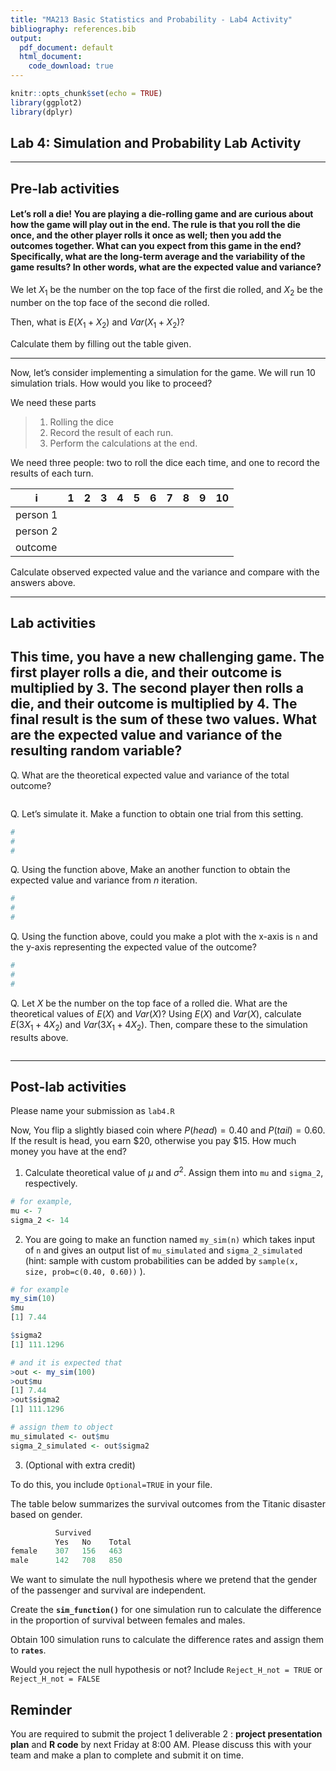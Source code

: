 ```yaml
---
title: "MA213 Basic Statistics and Probability - Lab4 Activity"
bibliography: references.bib
output:
  pdf_document: default
  html_document:
    code_download: true 
---
```


```r
knitr::opts_chunk$set(echo = TRUE)
library(ggplot2)
library(dplyr)
```

## Lab 4: Simulation and Probability Lab Activity

------------------------------------------------------------------------

## Pre-lab activities

#### Let’s roll a die! You are playing a die-rolling game and are curious about how the game will play out in the end. The rule is that you roll the die once, and the other player rolls it once as well; then you add the outcomes together. What can you expect from this game in the end? Specifically, what are the long-term average and the variability of the game results? In other words, what are the expected value and variance?

We let $X_1$ be the number on the top face of the first die rolled, and $X_2$ be the number on the top face of the second die rolled.

Then, what is $E(X_1 + X_2)$ and $Var(X_1 + X_2)$?

Calculate them by filling out the table given.

------------------------------------------------------------------------

Now, let’s consider implementing a simulation for the game. We will run 10 simulation trials. How would you like to proceed?

We need these parts

> 1.  Rolling the dice
> 2.  Record the result of each run.
> 3.  Perform the calculations at the end.

We need three people: two to roll the dice each time, and one to record the results of each turn.

| i        | 1   | 2   | 3   | 4   | 5   | 6   | 7   | 8   | 9   | 10  |
|----------|-----|-----|-----|-----|-----|-----|-----|-----|-----|-----|
| person 1 |     |     |     |     |     |     |     |     |     |     |
| person 2 |     |     |     |     |     |     |     |     |     |     |
| outcome  |     |     |     |     |     |     |     |     |     |     |

Calculate observed expected value and the variance and compare with the answers above.

------------------------------------------------------------------------

## Lab activities

## This time, you have a new challenging game. The first player rolls a die, and their outcome is multiplied by 3. The second player then rolls a die, and their outcome is multiplied by 4. The final result is the sum of these two values. What are the expected value and variance of the resulting random variable?

Q. What are the theoretical expected value and variance of the total outcome?

```         
```

Q. Let's simulate it. Make a function to obtain one trial from this setting.

```r
#
#
#
```

Q. Using the function above, Make an another function to obtain the expected value and variance from $n$ iteration.

```r
#
#
#
```

Q. Using the function above, could you make a plot with the x-axis is `n` and the y-axis representing the expected value of the outcome?

```r
#
#
#
```

Q. Let $X$ be the number on the top face of a rolled die. What are the theoretical values of $E(X)$ and $Var(X)$? Using $E(X)$ and $Var(X)$, calculate $E(3X_1 + 4X_2)$ and $Var(3X_1 + 4X_2)$. Then, compare these to the simulation results above.

```         
```

------------------------------------------------------------------------

## Post-lab activities

Please name your submission as `lab4.R`

Now, You flip a slightly biased coin where $P(head)=0.40$ and $P(tail)=0.60$. If the result is head, you earn \$20, otherwise you pay \$15. How much money you have at the end?

1.  Calculate theoretical value of $\mu$ and $\sigma^2$. Assign them into `mu` and `sigma_2`, respectively.

``` r
# for example,
mu <- 7
sigma_2 <- 14
```

2.  You are going to make an function named `my_sim(n)` which takes input of `n` and gives an output list of `mu_simulated` and `sigma_2_simulated` (hint: sample with custom probabilities can be added by `sample(x, size, prob=c(0.40, 0.60))` ).

``` r
# for example
my_sim(10)
$mu
[1] 7.44

$sigma2
[1] 111.1296

# and it is expected that
>out <- my_sim(100)
>out$mu
[1] 7.44
>out$sigma2
[1] 111.1296

# assign them to object
mu_simulated <- out$mu
sigma_2_simulated <- out$sigma2
```

3.  (Optional with extra credit)

To do this, you include `Optional=TRUE` in your file.

The table below summarizes the survival outcomes from the Titanic disaster based on gender.

``` r
          Survived
          Yes   No    Total
female    307   156   463
male      142   708   850
```

We want to simulate the null hypothesis where we pretend that the gender of the passenger and survival are independent.

Create the **`sim_function()`** for one simulation run to calculate the difference in the proportion of survival between females and males.

Obtain 100 simulation runs to calculate the difference rates and assign them to **`rates`**.

Would you reject the null hypothesis or not? Include `Reject_H_not = TRUE` or `Reject_H_not = FALSE`

## Reminder

You are required to submit the project 1 deliverable 2 : **project presentation plan** and **R code** by next Friday at 8:00 AM. Please discuss this with your team and make a plan to complete and submit it on time.
